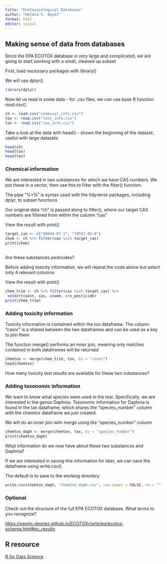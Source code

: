 ---
title: "Ecotoxicological Databases"
author: "Helena S. Bayat"
format: html
editor: visual
---

## Making sense of data from databases

Since the EPA ECOTOX database is very large and complicated, we are going to start working with a small, cleaned up subset

First, load necessary packages with library()

We will use dplyr()

```{r}
library(dplyr)

```

Now let us read in some data - for .csv files, we can use base R function read.csv()

```{r}
ch <- read.csv("chemical_info.csv")
tox <- read.csv("test_info.csv")
tax <- read.csv("tax_info.csv")

```

Take a look at the data with head() - shows the beginning of the dataset, useful with large datasets

```{r}
head(ch)
head(tax)
head(tox)

```

### Chemical information

We are interested in two substances for which we have CAS numbers. We put these in a vector, then use this to filter with the filter() function.

The pipe "%\>%" is syntax used with the tidyverse packages, including dplyr, to subset functions

Our original data "ch" is passed along to filter(), where our target CAS numbers are filtered from within the column "cas"

View the result with print()

```{r}
target_cas <- c("80844-07-1", "78587-05-0")
chem <- ch %>% filter(cas %in% target_cas)
print(chem)
  
```

Are these substances pesticides?

Before adding toxicity information, we will repeat the code above but select only 4 relevant columns

View the result with print()

```{r}
chem_trim <- ch %>% filter(cas %in% target_cas) %>%
 select(casnr, cas, cname, cro_pesticide)
print(chem_trim)

```

### Adding toxicity information

Toxicity information is contained within the tox dataframe. The column "casnr" is a shared between the two dataframes and can be used as a key to join them

The function merge() performs an inner join, meaning only matches contained in both dataframes will be returned

```{r}
chemtox <- merge(chem_trim, tox, by = "casnr")
head(chemtox)

```

How many toxicity test results are available for these two substances?

### Adding taxonomic information

We want to know what species were used in the test. Specifically, we are interested in the genus Daphnia. Taxonomic information for Daphnia is found in the tax dataframe, which shares the "species_number" column with the chemtox dataframe we just created.

We will do an inner join with merge using the "species_number" column

```{r}
chemtox_daph <- merge(chemtox, tax, by = "species_number")
print(chemtox_daph)

```

What information do we now have about these two substances and Daphnia?

If we are interested in saving this information for later, we can save the dataframe using write.csv()

The default is to save to the working directory

```{r}
write.csv(chemtox_daph, "chemtox_daph.csv", row.names = FALSE, na = "")

```

### Optional

Check out the structure of the full EPA ECOTOX database. What terms to you recognize?

<https://pepijn-devries.github.io/ECOTOXr/articles/ecotox-schema.html#ec_results>

## R resource

[R for Data Science](https://r4ds.hadley.nz/)

